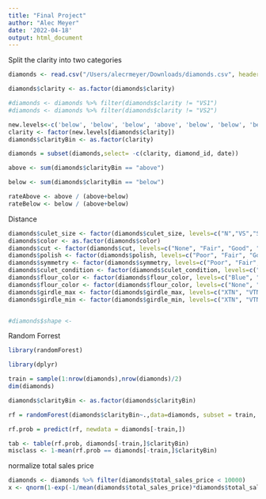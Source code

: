 ```yaml
---
title: "Final Project"
author: "Alec Meyer"
date: '2022-04-18'
output: html_document
---
```


Split the clarity into two categories
```r

diamonds <- read.csv("/Users/alecrmeyer/Downloads/diamonds.csv", header=TRUE)

diamonds$clarity <- as.factor(diamonds$clarity)

#diamonds <- diamonds %>% filter(diamonds$clarity != "VS1")
#diamonds <- diamonds %>% filter(diamonds$clarity != "VS2")

new.levels<-c('below', 'below', 'below', 'above', 'below', 'below', 'below', 'below', 'above', 'above', 'above')
clarity <- factor(new.levels[diamonds$clarity])
diamonds$clarityBin <- as.factor(clarity)

diamonds = subset(diamonds,select= -c(clarity, diamond_id, date))

```


```r
above <- sum(diamonds$clarityBin == "above")

below <- sum(diamonds$clarityBin == "below")

rateAbove <- above / (above+below)
rateBelow <- below / (above+below)

```

Distance
```r
diamonds$culet_size <- factor(diamonds$culet_size, levels=c("N","VS","S", "M", "SL", "L", "VL", "EL"))
diamonds$color <- as.factor(diamonds$color)
diamonds$cut <- factor(diamonds$cut, levels=c("None", "Fair", "Good", "Very Good", "Excellent"))
diamonds$polish <- factor(diamonds$polish, levels=c("Poor", "Fair", "Good", "Very Good", "Excellent"))
diamonds$symmetry <- factor(diamonds$symmetry, levels=c("Poor", "Fair", "Good", "Very Good", "Excellent"))
diamonds$culet_condition <- factor(diamonds$culet_condition, levels=c("Pointed", "Chipped", "Abraded"))
diamonds$flour_color <- factor(diamonds$flour_color, levels=c("Blue", "Green", "Orange", "Yellow", "White"))
diamonds$flour_color <- factor(diamonds$flour_color, levels=c("None", "Faint", "Very Slight", "Slight", "Medium", "Very Strong"))
diamonds$girdle_max <- factor(diamonds$girdle_max, levels=c("XTN", "VTN", "TN", "STN", "M", "STK", "TK", "VTK", "XTK"))
diamonds$girdle_min <- factor(diamonds$girdle_min, levels=c("XTN", "VTN", "TN", "STN", "M", "STK", "TK", "VTK", "XTK"))


#diamonds$shape <- 


```

Random Forrest
```r
library(randomForest)

library(dplyr)

train = sample(1:nrow(diamonds),nrow(diamonds)/2)
dim(diamonds)

diamonds$clarityBin <- as.factor(diamonds$clarityBin)

rf = randomForest(diamonds$clarityBin~.,data=diamonds, subset = train, mtry = 5, importance = TRUE, ntree=500)

rf.prob = predict(rf, newdata = diamonds[-train,]) 

```

```r

tab <- table(rf.prob, diamonds[-train,]$clarityBin)
misclass <- 1-mean(rf.prob == diamonds[-train,]$clarityBin)

```

normalize total sales price
```r
diamonds <- diamonds %>% filter(diamonds$total_sales_price < 10000)
x <- qnorm(1-exp(-1/mean(diamonds$total_sales_price)*diamonds$total_sales_price))

```